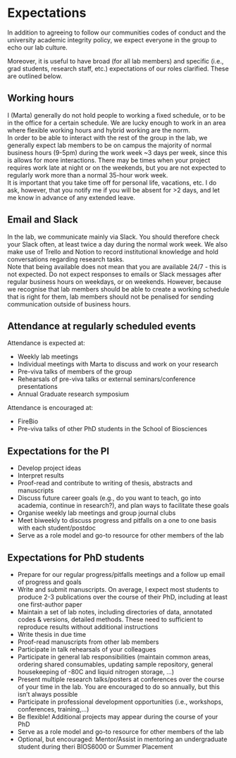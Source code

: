 # Expectations {#expectations}

In addition to agreeing to follow our communities codes of conduct and the university academic integrity policy, we expect everyone in the group to echo our lab culture. 

Moreover, it is useful to have broad (for all lab members) and specific (i.e., grad students, research staff, etc.) expectations of our roles clarified. These are outlined below.  

## Working hours

I (Marta) generally do not hold people to working a fixed schedule, or to be in the office for a certain schedule. We are lucky enough to work in an area where flexible working hours and hybrid working are the norm.  
In order to be able to interact with the rest of the group in the lab, we generally expect lab members to be on campus the majority of normal business hours (9-5pm) during the work week ~3 days per week, since this is allows for more interactions. There may be times when your project requires work late at night or on the weekends, but you are not expected to regularly work more than a normal 35-hour work week.  
It is important that you take time off for personal life, vacations, etc. I do ask, however, that you notify me if you will be absent for >2 days, and let me know in advance of any extended leave.  


## Email and Slack

In the lab, we communicate mainly via Slack. You should therefore check your Slack often, at least twice a day during the normal work week. We also make use of Trello and Notion to record institutional knowledge and hold conversations regarding research tasks.  
Note that being available does not mean that you are available 24/7 - this is not expected. Do not expect responses to emails or Slack messages after regular business hours on weekdays, or on weekends. However, because we recognise that lab members should be able to create a working schedule that is right for them, lab members should not be penalised for sending communication outside of business hours.   


## Attendance at regularly scheduled events

Attendance is expected at:

* Weekly lab meetings  
* Individual meetings with Marta to discuss and work on your research  
* Pre-viva talks of members of the group  
* Rehearsals of pre-viva talks or external seminars/conference presentations  
* Annual Graduate research symposium

Attendance is encouraged at:

* FireBio  
* Pre-viva talks of other PhD students in the School of Biosciences  


## Expectations for the PI

* Develop project ideas  
* Interpret results  
* Proof-read and contribute to writing of thesis, abstracts and manuscripts  
* Discuss future career goals (e.g., do you want to teach, go into academia, continue in research?), and plan ways to facilitate these goals  
* Organise weekly lab meetings and group journal clubs   
* Meet biweekly to discuss progress and pitfalls on a one to one basis with each student/postdoc  
* Serve as a role model and go-to resource for other members of the lab


## Expectations for PhD students

* Prepare for our regular progress/pitfalls meetings and a follow up email of progress and goals  
* Write and submit manuscripts. On average, I expect most students to produce 2-3 publications over the course of their PhD, including at least one first-author paper  
* Maintain a set of lab notes, including directories of data, annotated codes & versions, detailed methods. These need to sufficient to reproduce results without additional instructions  
* Write thesis in due time  
* Proof-read manuscripts from other lab members   
* Participate in talk rehearsals of your colleagues  
* Participate in general lab responsibilities (maintain common areas, ordering shared consumables, updating sample repository, general housekeeping of -80C and liquid nitrogen storage, ...)  
* Present multiple research talks/posters at conferences over the course of your time in the lab. You are encouraged to do so annually, but this isn’t always possible  
* Participate in professional development opportunities (i.e., workshops, conferences, training,...)
* Be flexible! Additional projects may appear during the course of your PhD    
* Serve as a role model and go-to resource for other members of the lab
* Optional, but encouraged: Mentor/Assist in mentoring an undergraduate student during theri BIOS6000 or Summer Placement  

